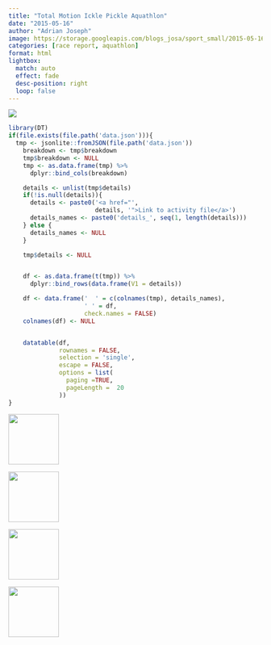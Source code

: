 ```yaml
---
title: "Total Motion Ickle Pickle Aquathlon"
date: "2015-05-16"
author: "Adrian Joseph"
image: https://storage.googleapis.com/blogs_josa/sport_small/2015-05-16_TOTAL_MOTION_ICKLE_PICKLE_AQUATHLON/img/00.png
categories: [race report, aquathlon]
format: html
lightbox:
  match: auto
  effect: fade
  desc-position: right
  loop: false
---
```


![](https://storage.googleapis.com/blogs_josa/sport_small/2015-05-16_TOTAL_MOTION_ICKLE_PICKLE_AQUATHLON/img/00.png)

```r
library(DT)
if(file.exists(file.path('data.json'))){
  tmp <- jsonlite::fromJSON(file.path('data.json'))
    breakdown <- tmp$breakdown
    tmp$breakdown <- NULL
    tmp <- as.data.frame(tmp) %>%
      dplyr::bind_cols(breakdown)

    details <- unlist(tmp$details)
    if(!is.null(details)){
      details <- paste0('<a href="',
                        details, '">Link to activity file</a>')
      details_names <- paste0('details_', seq(1, length(details)))
    } else {
      details_names <- NULL
    }

    tmp$details <- NULL


    df <- as.data.frame(t(tmp)) %>%
      dplyr::bind_rows(data.frame(V1 = details))

    df <- data.frame('  ' = c(colnames(tmp), details_names),
                     ' ' = df,
                     check.names = FALSE)
    colnames(df) <- NULL


    datatable(df,
              rownames = FALSE,
              selection = 'single',
              escape = FALSE,
              options = list(
                paging =TRUE,
                pageLength =  20
              ))
}
```





::: {layout-ncol=4}
![](https://storage.googleapis.com/blogs_josa/sport_small/2015-05-16_TOTAL_MOTION_ICKLE_PICKLE_AQUATHLON/img/00.png){ width="100" group="hi" }

![](https://storage.googleapis.com/blogs_josa/sport_small/2015-05-16_TOTAL_MOTION_ICKLE_PICKLE_AQUATHLON/img/01.png){ width="100" group="hi" }

![](https://storage.googleapis.com/blogs_josa/sport_small/2015-05-16_TOTAL_MOTION_ICKLE_PICKLE_AQUATHLON/img/02.png){ width="100" group="hi" }

![](https://storage.googleapis.com/blogs_josa/sport_small/2015-05-16_TOTAL_MOTION_ICKLE_PICKLE_AQUATHLON/img/03.jpg){ width="100" group="hi" }


:::
